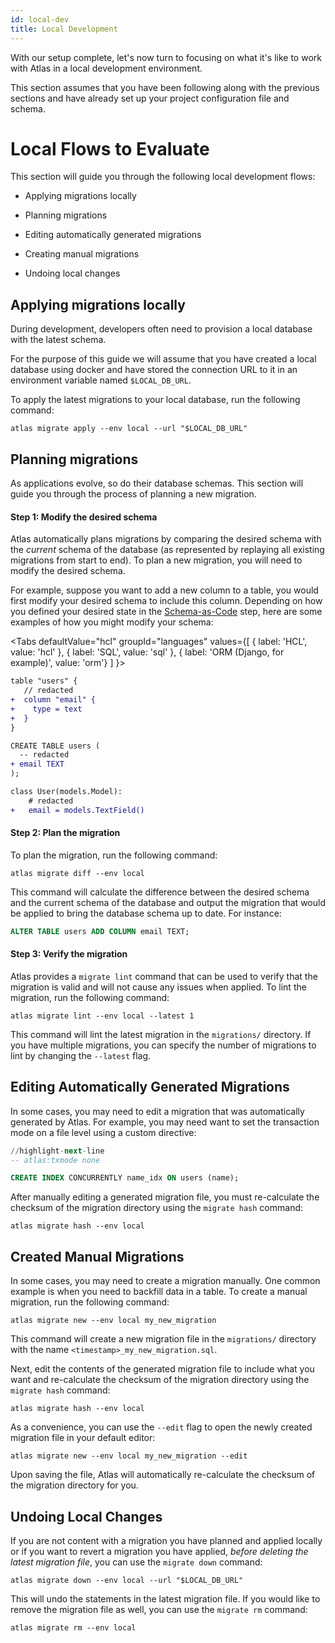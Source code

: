 ```yaml
---
id: local-dev
title: Local Development
---
```



With our setup complete, let's now turn to focusing on what it's like to work with Atlas in a local development environment.

This section assumes that you have been following along with the previous sections and have already set
up your project configuration file and schema.

# Local Flows to Evaluate

This section will guide you through the following local development flows:

* Applying migrations locally

* Planning migrations

* Editing automatically generated migrations

* Creating manual migrations

* Undoing local changes

## Applying migrations locally

During development, developers often need to provision a local database with the latest schema.

For the purpose of this guide we will assume that you have created a local database using docker and have stored
the connection URL to it in an environment variable named `$LOCAL_DB_URL`.

To apply the latest migrations to your local database, run the following command:

```shell
atlas migrate apply --env local --url "$LOCAL_DB_URL"
```

## Planning migrations

As applications evolve, so do their database schemas. This section will guide you through the process of planning
a new migration.

#### Step 1: Modify the desired schema

Atlas automatically plans migrations by comparing the desired schema with the _current_ schema of the database
(as represented by replaying all existing migrations from start to end). To plan a new migration, you will need to
modify the desired schema.

For example, suppose you want to add a new column to a table, you would first modify your desired schema to include
this column. Depending on how you defined your desired state in the [Schema-as-Code](/guides/evaluation/schema-as-code) step, here are some examples of
how you might modify your schema:

<Tabs
  defaultValue="hcl"
  groupId="languages"
  values={[
    { label: 'HCL', value: 'hcl' },
    { label: 'SQL', value: 'sql' },
    { label: 'ORM (Django, for example)', value: 'orm'}
  ]
}>
<TabItem value="hcl">

```diff title="schema.hcl"
table "users" {
   // redacted
+  column "email" {
+    type = text
+  }
}
```
</TabItem>
<TabItem value="sql">

```diff title="schema.sql"
CREATE TABLE users (
  -- redacted
+ email TEXT
);
```

</TabItem>
<TabItem value="orm">

```diff title="models.py"
class User(models.Model):
    # redacted
+   email = models.TextField()
```

</TabItem>
</Tabs>

#### Step 2: Plan the migration

To plan the migration, run the following command:

```shell
atlas migrate diff --env local
```

This command will calculate the difference between the desired schema and the current schema of the database
and output the migration that would be applied to bring the database schema up to date. For instance:

```sql title="20240604131146_add_email_column.sql"
ALTER TABLE users ADD COLUMN email TEXT;
```

#### Step 3: Verify the migration

Atlas provides a `migrate lint` command that can be used to verify that the migration is valid and will not cause
any issues when applied. To lint the migration, run the following command:

```shell
atlas migrate lint --env local --latest 1
```

This command will lint the latest migration in the `migrations/` directory. If you have multiple migrations, you can
specify the number of migrations to lint by changing the `--latest` flag.

## Editing Automatically Generated Migrations

In some cases, you may need to edit a migration that was automatically generated by Atlas. For example, you may need
want to set the transaction mode on a file level using a custom directive:

```sql
//highlight-next-line
-- atlas:txmode none

CREATE INDEX CONCURRENTLY name_idx ON users (name);
```

After manually editing a generated migration file, you must re-calculate the checksum of the migration directory
using the `migrate hash` command:

```shell
atlas migrate hash --env local
```

## Created Manual Migrations

In some cases, you may need to create a migration manually. One common example is when you need to backfill data
in a table. To create a manual migration, run the following command:

```shell
atlas migrate new --env local my_new_migration
```

This command will create a new migration file in the `migrations/` directory with the name `<timestamp>_my_new_migration.sql`.

Next, edit the contents of the generated migration file to include what you want and re-calculate the checksum of the
migration directory using the `migrate hash` command:

```shell
atlas migrate hash --env local
```

As a convenience, you can use the `--edit` flag to open the newly created migration file in your default editor:

```shell
atlas migrate new --env local my_new_migration --edit
```

Upon saving the file, Atlas will automatically re-calculate the checksum of the migration directory for you.

## Undoing Local Changes

If you are not content with a migration you have planned and applied locally or if you want to revert a migration
you have applied, *before deleting the latest migration file*, you can use the `migrate down` command:

```shell
atlas migrate down --env local --url "$LOCAL_DB_URL"
```

This will undo the statements in the latest migration file. If you would like to remove the migration file as well,
you can use the `migrate rm` command:

```shell
atlas migrate rm --env local
```